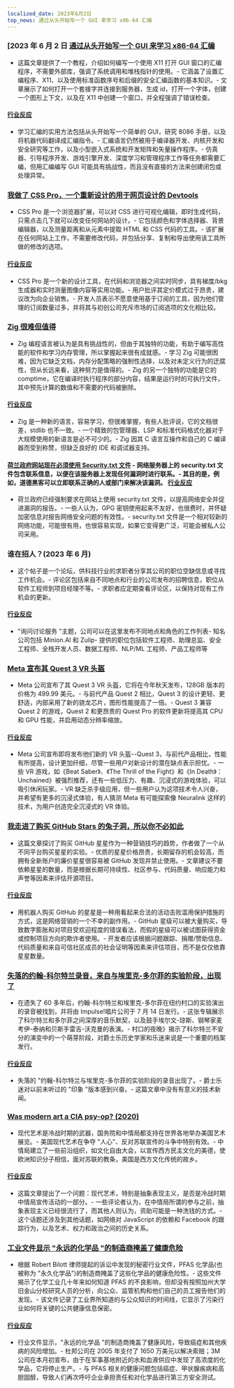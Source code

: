 ```yaml
---
localized_date: 2023年6月2日
top_news: 通过从头开始写一个 GUI 来学习 x86-64 汇编
---
```




<CallToAction />

<Steps>

### [2023 年 6 月 2 日 [通过从头开始写一个 GUI 来学习 x86-64 汇编](https://gaultier.github.io/blog/x11_x64.html)

- 这篇文章提供了一个教程，介绍如何编写一个使用 X11 打开 GUI 窗口的汇编程序，不需要外部库，强调了系统调用和堆栈指针的使用。- 它涵盖了设置汇编程序、X11、以及使用标准函数序号和后缀的安全汇编函数的基本知识。- 文章展示了如何打开一个套接字并连接到服务器，生成 id，打开一个字体，创建一个图形上下文，以及在 X11 中创建一个窗口，并全程强调了错误检查。

#### [行业反应](http://news.ycombinator.com/item?id=36153237)

- 学习汇编的实用方法包括从头开始写一个简单的 GUI，研究 8086 手册，以及将机器代码翻译成汇编指令。- 汇编语言仍然被用于编译器开发、内核开发和安全研究等工作，以及小型嵌入式系统和开发矩阵和矢量操作程序。- 仿真器、引导程序开发、游戏引擎开发、深度学习和管理程序工作等任务都需要汇编，但用汇编编写 GUI 可能具有挑战性，而且没有直接的方法来创建闭包或处理异常。

### [我做了 CSS Pro，一个重新设计的用于网页设计的 Devtools](https://csspro.com)

- CSS Pro 是一个浏览器扩展，可以对 CSS 进行可视化编辑，即时生成代码，只需点击几下就可以改变任何网站的设计。- 它包括颜色和字体选择器、背景编辑器，以及测量距离和从元素中提取 HTML 和 CSS 代码的工具。- 该扩展在任何网站上工作，不需要修改代码，并包括分享、复制和导出使用该工具所做的修改的选项。

#### [行业反应](http://news.ycombinator.com/item?id=36148807)

- CSS Pro 是一个新的设计工具，在代码和浏览器之间实时同步，具有梯度/bkg 生成器和实时测量图像内容等实用功能。- 用户批评其定价模式过于昂贵，建议改为向企业销售。- 开发人员表示不愿意使用基于订阅的工具，因为他们管理的订阅数量过多，并将其与初创公司充斥市场的订阅选项的文化相比较。

### [Zig 很难但值得](http://ratfactor.com/zig/hard)

- Zig 编程语言被认为是具有挑战性的，但由于其独特的功能，有助于编写高性能的软件和学习内存管理，所以掌握起来很有成就感。- 学习 Zig 可能很困难，因为它缺乏文档，内存分配策略的强制性选择，以及对未定义行为的迂腐性，但从长远来看，这种努力是值得的。- Zig 的另一个独特的功能是它的 comptime，它在编译时执行程序的部分内容，结果是运行时的可执行文件，其中预先计算的数值和不需要的代码被删除。

#### [行业反应](http://news.ycombinator.com/item?id=36149462)

- Zig 是一种新的语言，容易学习，但很难掌握，有些人批评说，它的文档很差，stdlib 也不一致。- 一个精致的包管理器、LSP 和标准代码格式化器对于大规模使用的新语言是必不可少的。- Zig 因其 C 语言互操作和自己的 C 编译器而受到称赞，但缺乏良好的 IDE 和调试器支持。

#### [荷兰政府网站现在必须使用 Security.txt 文件](https://netherlands.postsen.com/trends/198695/Securitytxt-now-mandatory-for-Dutch-government-websites.html) - 网络服务器上的 security.txt 文件包含联系信息，以便在该服务器上发现任何漏洞时进行联系。- 其目的是，例如，道德黑客可以立即联系正确的人或部门来解决该漏洞。 [行业反应](http://news.ycombinator.com/item?id=36149004)

- 荷兰政府已经强制要求在网站上使用 security.txt 文件，以提高网络安全并促进漏洞的报告。- 一些人认为，GPG 密钥使用起来不友好，也很费时，并怀疑加密信息对报告网络安全问题的有效性。- security.txt 文件是一个相对较新的网络功能，可能很有用，也很容易实现，如果它变得更广泛，可能会被私人公司采用。

### 谁在招人？(2023 年 6 月)

- 这个帖子是一个论坛，供科技行业的求职者分享其公司的职位空缺信息或寻找工作机会。- 评论区包括来自不同地点和行业的公司发布的招聘信息，职位从软件工程师到项目经理不等。- 求职者应定期查看评论区，以保持对现有工作机会的更新。

#### [行业反应](http://news.ycombinator.com/item?id=36152014)

- "询问讨论服务 "主题，公司可以在这里发布不同地点和角色的工作列表- 知名公司包括 Minion.AI 和 Zulip- 提供的职位包括软件工程师、助理总监、安全工程师、全栈开发人员、数据工程师、NLP/ML 工程师、产品工程师等

### [Meta 宣布其 Quest 3 VR 头盔](https://www.theverge.com/2023/6/1/23744576/meta-quest-3-vr-headset-price-details)

- Meta 公司宣布了其 Quest 3 VR 头盔，它将在今年秋天发布，128GB 版本的价格为 499.99 美元。- 与前代产品 Quest 2 相比，Quest 3 的设计更轻、更舒适，内部采用了新的骁龙芯片，图形性能提高了一倍。- Quest 3 兼容 Quest 2 的游戏，Quest 2 和更昂贵的 Quest Pro 的软件更新将提高其 CPU 和 GPU 性能，并启用动态分辨率缩放。

#### [行业反应](http://news.ycombinator.com/item?id=36151375)

- Meta 公司宣布即将发布他们新的 VR 头盔--Quest 3，与前代产品相比，性能有所提高，设计更加纤细，尽管一些用户对新设计的潜在缺点表示担忧。- 一些 VR 游戏，如《Beat Saber》、《The Thrill of the Fight》和《In Death》：Unchained》被强烈推荐，还有一些低压力、有趣、沉浸式的游戏体验，可以吸引休闲玩家。- VR 缺乏杀手级应用，但一些用户认为这项技术令人兴奋，并希望有更多的沉浸式体验，有人猜测 Meta 有可能探索像 Neuralink 这样的技术，为用户创造完全沉浸式的 VR 体验。

### [我走进了购买 GitHub Stars 的兔子洞，所以你不必如此](https://the-guild.dev/blog/judging-open-source-by-github-stars)

- 这篇文章探讨了购买 GitHub 星星作为一种营销技巧的趋势，作者做了一个从不同平台购买星星的实验。- 优质的星星价格昂贵，长期留存的机会较高，而拥有全新账户的廉价星星很容易被 GitHub 发现并禁止使用。- 文章建议不要依赖星星的数量，而是根据长期可持续性、社区参与、代码质量、响应能力和声誉等因素来评估开源项目。

#### [行业反应](http://news.ycombinator.com/item?id=36151140)

- 用机器人购买 GitHub 的星星是一种用看起来合法的活动击败滥用保护措施的方式，这是网络营销的一个不幸的副作用。- GitHub 星级可以被大量购买，导致数字膨胀和对项目受欢迎程度的错误看法，而假的星级可以被试图获得资金或控制项目方向的欺诈者使用。- 开发者应该根据问题跟踪、捐赠/赞助信息、代码质量和来自可信社区成员的社会证明等因素来评估项目，而不是仅仅依靠星星数量。

### [失落的约翰-科尔特兰录音，来自与埃里克-多尔菲的实验阶段，出现了](https://www.npr.org/2023/05/31/1179098682/john-coltrane-eric-dolphy-village-gate-1961-lost-album)

- 在遗失了 60 多年后，约翰-科尔特兰和埃里克-多尔菲在纽约村口的实验演出的录音被找到，并将由 Impulse!唱片公司于 7 月 14 日发行。- 这张专辑展示了科尔特兰和多尔菲之间深厚的音乐默契，以及鼓手埃尔文-琼斯、钢琴家麦考伊-泰纳和贝斯手雷吉-沃克曼的表演。- 村口的夜晚》揭示了科尔特兰不安分的演变中的一个萌芽阶段，对爵士乐历史学家和乐迷来说是一个重要的档案发行。

#### [行业反应](http://news.ycombinator.com/item?id=36146905)

- 失落的 "约翰-科尔特兰与埃里克-多尔菲的实验阶段的录音出现了。- 爵士乐迷对以前未听过的 "印象 "版本感到兴奋。- 这篇文章中没有有意义的技术新闻。

### [Was modern art a CIA psy-op? (2020)](https://daily.jstor.org/was-modern-art-really-a-cia-psy-op/)

- 现代艺术是冷战时期的武器，国务院和中情局都支持在世界各地举办美国艺术展览。- 美国现代艺术在争夺 "人心"、反对苏联宣传的斗争中特别有效。- 中情局建立了一些前沿组织，如文化自由大会，以宣传西方民主文化的美德，使欧洲知识分子相信，面对苏联的教条，美国是西方文化传统的故乡。

#### [行业反应](http://news.ycombinator.com/item?id=36155204)

- 这篇文章提出了一个问题：现代艺术，特别是抽象表现主义，是否是冷战时期中情局宣传活动的一部分。- 一些评论者认为，在中情局所谓的参与之前，抽象表现主义已经很流行了，而其他人则认为，资助可能是一种洗钱的方式。- 这个话题还涉及到其他话题，如网络对 JavaScript 的依赖和 Facebook 的跟踪行为，以及艺术、权力和政治之间的历史关系。

### [工业文件显示 "永远的化学品 "的制造商掩盖了健康危险](https://phys.org/news/2023-05-secret-industry-documents-reveal-makers.html)

- 根据 Robert Bilott 律师提起的诉讼中发现的秘密行业文件，PFAS 化学品(也被称为 "永久化学品")的制造商掩盖了这些化学品的健康危险性。- 这些文件揭示了化学工业几十年来如何知道 PFAS 的不良影响，但却没有按照加州大学旧金山分校研究人员的分析，向公众、监管机构和他们自己的员工报告他们的发现。- 该文件记录了工业界所知道的与公众知识的时间线，它显示了污染行业如何将关键的公共健康信息保密。

#### [行业反应](http://news.ycombinator.com/item?id=36149789)

- 行业文件显示，"永远的化学品 "的制造商掩盖了健康风险，导致癌症和其他疾病的风险增加。- 杜邦公司在 2005 年支付了 1650 万美元以解决索赔；3M 公司在本月初宣布，由于在军事基地附近的水和血液供应中发现了高浓度的化学品，它将停止生产。- 与 PFAS 相关的健康问题包括癌症、甲状腺疾病和高胆固醇，导致人们再次呼吁企业承担责任和对化学品进行第三方安全测试。
  </Steps>

